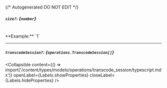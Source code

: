 {/* Autogenerated DO NOT EDIT  */}

##### `size?`: *{`number`}*
<br/>
**Example:** `1`

---
##### `transcodeSession?`: *{`operations.TranscodeSession[]`}*

<Collapsible content={() => import('/content/types/models/operations/transcode_session/typescript.mdx')} openLabel={Labels.showProperties} closeLabel={Labels.hideProperties} />



